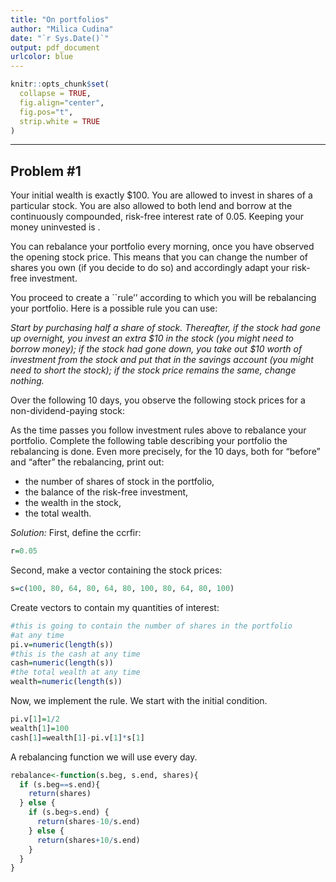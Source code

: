 ```yaml
---
title: "On portfolios"
author: "Milica Cudina"
date: "`r Sys.Date()`"
output: pdf_document
urlcolor: blue
---
```

<!-- The author of this template is Dr. Gordan Zitkovic.-->
<!-- The code chunk below contains some settings that will  -->
<!-- make your R code look better in the output pdf file.  -->
<!-- If you are curious about what each option below does, -->
<!-- go to https://yihui.org/knitr/options/ -->
<!-- If not, feel free to disregard everything ...  -->
```r
knitr::opts_chunk$set(
  collapse = TRUE,
  fig.align="center",
  fig.pos="t",
  strip.white = TRUE
)
```
<!-- ... down to here. -->

---

## Problem #1 
Your initial wealth is exactly \$100. You are allowed to invest in
shares of a particular stock. You are also allowed to both lend and
borrow at the continuously compounded, risk-free interest rate of
0.05. Keeping your money uninvested is \textbf{not allowed}.

You can rebalance your portfolio every morning, once you have observed
the opening stock price. This means that you can change the number of
shares you own (if you decide to do so) and accordingly adapt your
risk-free investment.

You proceed to create a ``rule'' according to which you will be
rebalancing your portfolio. Here is a possible rule you can use:

*Start by purchasing half a share of stock. Thereafter, if the stock had gone up overnight, you invest an extra \$10 in the stock (you might need to borrow money); if the stock had gone down, you take out \$10 worth of investment from the stock and put that in the savings account (you might need to short the stock); if the stock price remains the same, change nothing.* 

\medskip

Over the following 10 days, you observe the following stock prices for a non-dividend-paying stock:

\medskip

\begin{tabular}{|c|c|c|c|c|c|c|c|c|c|c|c|}
\hline
{\bf Day} & 0 & 1 & 2 & 3 & 4 & 5 & 6 & 7 & 8 & 9 & 10 \\
\hline
{\bf Stock price} &100 & 80 & 64 & 80 & 64 & 80 & 100 & 80 & 64 & 80 & 100 \\
\hline
\end{tabular}

\medskip

As the time passes you follow investment rules above to rebalance your portfolio. Complete the following table describing your portfolio \textbf{just before and just after} the rebalancing is done. 
Even more precisely, for the $10$ days, both for "before" and "after" the rebalancing, print out:

* the number of shares of stock in the portfolio, 
* the balance of the risk-free investment, 
* the wealth in the stock, 
* the total wealth. 

\medskip

*Solution:*
First, define the ccrfir:
```r
r=0.05
```
Second, make a vector containing the stock prices:
```r
s=c(100, 80, 64, 80, 64, 80, 100, 80, 64, 80, 100)
```
Create vectors to contain my quantities of interest:
```r
#this is going to contain the number of shares in the portfolio 
#at any time
pi.v=numeric(length(s))
#this is the cash at any time
cash=numeric(length(s))
#the total wealth at any time
wealth=numeric(length(s))
```
Now, we implement the rule. We start with the initial condition. 
```r
pi.v[1]=1/2
wealth[1]=100
cash[1]=wealth[1]-pi.v[1]*s[1]
```
A rebalancing function we will use every day. 
```r
rebalance<-function(s.beg, s.end, shares){
  if (s.beg==s.end){
    return(shares)
  } else {
    if (s.beg>s.end) {
      return(shares-10/s.end)
    } else {
      return(shares+10/s.end)
    }
  }
}
```

